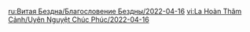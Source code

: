 {{Blessing of the Abyssal Moon
|name       = Snap-Rain
|phase      = Waning
|image      = Spiral Abyss Blessing 40.png
|details    = <li>After a character's Normal Attacks hit opponents, the DMG dealt by this character's Normal Attacks will increase by {{Color|bp|12%}} for 5s. This effect can stack up to {{Color|bp|5}} times. Each stack is calculated independently. This effect can be triggered once every 0.1s.</li>
|time_start = 2022-04-16 04:00:00
|time_end   = 2022-05-01 03:59:59
}}
<noinclude>
<!-- interwikis -->
[[ru:Витая Бездна/Благословение Бездны/2022-04-16]]
[[vi:La Hoàn Thâm Cảnh/Uyên Nguyệt Chúc Phúc/2022-04-16]]
</noinclude>